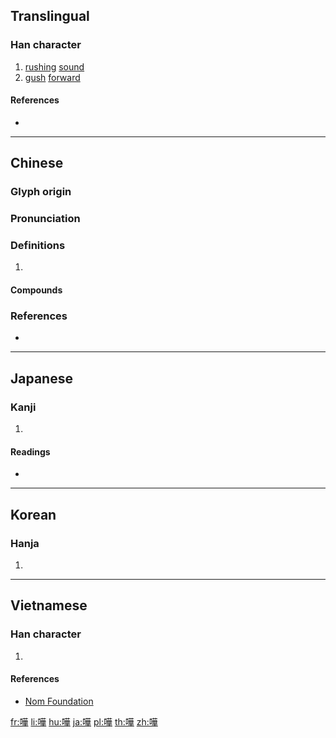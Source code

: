 {{character info/new}}
{{also|哗|譁}}
==Translingual==

===Han character===
{{Han char|rn=30|rad=口|as=10|sn=13|four=64054|canj=RTMJ|ids=⿰口華}}

# [[rush]]ing [[sound]]
# [[gush]] [[forward]]

====References====
* {{Han ref|kx=0206.210|dkj=04235|hdz=10665.050|uh=5629|ud=22057|bh=BC4D|bd=48205}}

----

==Chinese==
{{zh-forms|s=哗}}

===Glyph origin===
{{Han etym}}

===Pronunciation===
{{zh-pron
|m=huá
|c=jip6,waa4,waa1,faa1
|mn=qz,xm,zz:hoa/tw:hōa
|oc=y
|cat=
}}

===Definitions===
{{zh-hanzi}}

# {{rfdef|zh}}

====Compounds====
{{zh-der|嘩啦|嘩啦啦|嘩喇喇|白嘩嘩|稀里嘩啦}}

===References===
* {{R:yue:Hanzi}}

----

==Japanese==

===Kanji===
{{ja-kanji|grade=n|rs=口10}}

# {{defn|lang=ja|sort=口10}}

====Readings====
* {{ja-readings|on=[[か]] (ka), [[け]] (ke)|kun=[[あきら]] (akira)}}

----

==Korean==

===Hanja===
{{ko-hanja|hangeul=화|rv=hwa|mr=hwa}}

# {{defn|lang=ko|sort=口10}}

----

==Vietnamese==

===Han character===
{{vi-hantu|[[hoa]]|rs=口10}}

# {{defn|lang=vi|sort=口10}}

====References====
* [http://nomfoundation.org/common/nom_details.php?codepoint=5629 Nom Foundation]

[[fr:嘩]]
[[li:嘩]]
[[hu:嘩]]
[[ja:嘩]]
[[pl:嘩]]
[[th:嘩]]
[[zh:嘩]]